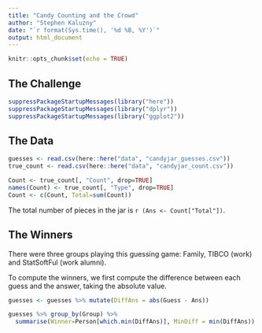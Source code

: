 ```yaml
---
title: "Candy Counting and the Crowd"
author: "Stephen Kaluzny"
date: "`r format(Sys.time(), '%d %B, %Y')`"
output: html_document
---
```


```r
knitr::opts_chunk$set(echo = TRUE)
```

## The Challenge

```r
suppressPackageStartupMessages(library("here"))
suppressPackageStartupMessages(library("dplyr"))
suppressPackageStartupMessages(library("ggplot2"))
```

## The Data

```r
guesses <- read.csv(here::here("data", "candyjar_guesses.csv"))
true_count <- read.csv(here::here("data", "candyjar_count.csv"))
```

```r
Count <- true_count[, "Count", drop=TRUE]
names(Count) <- true_count[, "Type", drop=TRUE]
Count <- c(Count, Total=sum(Count))
```

The total number of pieces in the jar is
`r (Ans <- Count["Total"])`.

## The Winners

There were three groups playing this guessing game: Family, TIBCO (work) and
StatSoftFul (work alumni).

To compute the winners, we first compute the difference between each guess
and the answer, taking the absolute value.

```r
guesses <- guesses %>% mutate(DiffAns = abs(Guess - Ans))
```


```r
guesses %>% group_by(Group) %>%
  summarise(Winner=Person[which.min(DiffAns)], MinDiff = min(DiffAns))
```
